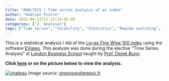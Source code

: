 ```yaml
---
title: "ANALYSIS | Time series analysis of an index"
author: "Hadrien Pistre"
date: 2022-04-11T21:13:14-05:00
categories: ["2. Analyses"]
tags: ["Time series", "Volatility", "Statistics", "Regime switching", "EViews"]
---
```


This is a statistical analysis I did of the <a href="https://www.liv-ex.com/news-insights/indices/" target="_blank">Liv-ex Fine Wine 100 index</a> using the software <a href="https://www.eviews.com/home.html" target="_blank">EViews</a>. This analysis was done during the elective "Time Series Analysis" at <a href="https://www.london.edu/" target="_blank">London Business School</a> taught by <a href="https://www.london.edu/faculty-and-research/faculty-profiles/b/bunn-dw" target="_blank">Prof. Derek Bunn</a>.

**Click <a href="https://www.hadrienpistre.com/time_series_liv_ex_benchmark.pdf" target="_blank">here</a> or on the picture below to view the analysis.**

[![chateau](https://www.hadrienpistre.com/chateau.jpg)](https://www.hadrienpistre.com/time_series_liv_ex_benchmark.pdf)
*Image source: <a href="https://greensandgrapes.fr" target="_blank">greensandgrapes.fr</a>*